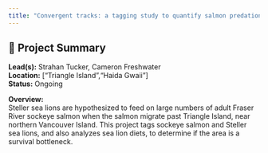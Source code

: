 ```yaml
---
title: "Convergent tracks: a tagging study to quantify salmon predation by sea lions"
---
```


## 🧬 Project Summary

**Lead(s):** Strahan Tucker, Cameron Freshwater  
**Location:** ["Triangle Island","Haida Gwaii"]  
**Status:** Ongoing  

**Overview:**  
Steller sea lions are hypothesized to feed on large numbers of adult Fraser River sockeye salmon when the salmon migrate past Triangle Island, near northern Vancouver Island. This project tags sockeye salmon and Steller sea lions, and also analyzes sea lion diets, to determine if the area is a survival bottleneck.